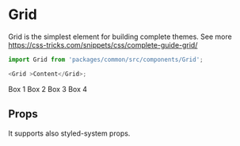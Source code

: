 
<Meta title="Common|Components/Grid" component={Grid} />

# Grid

Grid is the simplest element for building complete themes. See more https://css-tricks.com/snippets/css/complete-guide-grid/

```js
import Grid from 'packages/common/src/components/Grid';

<Grid >Content</Grid>;
```

<Preview>
  <Story name="Default">
    <Grid gridTemplateColumns="1fr 1fr" gridGap="10px">
      <Box p={3} bg="#eee">Box 1</Box>
      <Box p={3} bg="#eee">Box 2</Box>
      <Box p={3} bg="#eee">Box 3</Box>
      <Box p={3} bg="#eee">Box 4</Box>
    </Grid>
  </Story>
</Preview>

## Props

It supports also styled-system props.

<Props of={Grid} />
